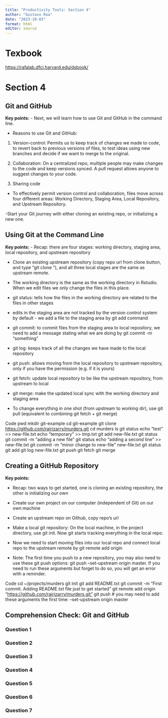 ```yaml
---
title: "Productivity Tools: Section 4"
author: "Gustavo Roa"
date: "2023-10-03"
format: html
editor: source
---
```


# Texbook

<https://rafalab.dfci.harvard.edu/dsbook/>

# Section 4

## Git and GitHub

**Key points:** - Next, we will learn how to use Git and GitHub in the command line.

-   Reasons to use Git and GitHub:

1.  Version-control: Permits us to keep track of changes we made to code, to revert back to previous versions of files, to test ideas using new branches and decide if we want to merge to the original.

2.  Collaboration: On a centralized repo, multiple people may make changes to the code and keep versions synced. A pull request allows anyone to suggest changes to your code.

3.  Sharing code

-   To effectively permit version control and collaboration, files move across four different areas: Working Directory, Staging Area, Local Repository, and Upstream Repository.

-Start your Git journey with either cloning an existing repo, or initializing a new one.

## Using Git at the Command Line

**Key points:** - Recap: there are four stages: working directory, staging area, local repository, and upstream repository

-   Clone an existing upstream repository (copy repo url from clone button, and type "git clone <url>"), and all three local stages are the same as upstream remote.

-   The working directory is the same as the working directory in Rstudio. When we edit files we only change the files in this place.

-   git status: tells how the files in the working directory are related to the files in other stages

-   edits in the staging area are not tracked by the version control system by default - we add a file to the staging area by git add command

-   git commit: to commit files from the staging area to local repository, we need to add a message stating what we are doing by git commit -m "something"

-   git log: keeps track of all the changes we have made to the local repository

-   git push: allows moving from the local repository to upstream repository, only if you have the permission (e.g. if it is yours)

-   git fetch: update local repository to be like the upstream repository, from upstream to local

-   git merge: make the updated local sync with the working directory and staging area

-   To change everything in one shot (from upstream to working dir), use git pull (equivalent to combining git fetch + git merge)

Code pwd mkdir git-example cd git-example git clone <https://github.com/rairizarry/murders.git> cd murders ls git status echo "test" \>\> new-file.txt echo "temporary" \>\> tmp.txt git add new-file.txt git status git commit -m "adding a new file" git status echo "adding a second line" \>\> new-file.txt git commit -m "minor change to new-file" new-file.txt git status git add git log new-file.txt git push git fetch git merge

## Creating a GitHub Repository

**Key points:**

-   Recap: two ways to get started, one is cloning an existing repository, the other is initializing our own

-   Create our own project on our computer (independent of Git) on our own machine

-   Create an upstream repo on Github, copy repo's url

-   Make a local git repository: On the local machine, in the project directory, use git init. Now git starts tracking everything in the local repo.

-   Now we need to start moving files into our local repo and connect local repo to the upstream remote by git remote add origin <url>

-   Note: The first time you push to a new repository, you may also need to use these git push options: git push --set-upstream origin master. If you need to run these arguments but forget to do so, you will get an error with a reminder.

Code cd \~/projects/murders git init git add README.txt git commit -m "First commit. Adding README.txt file just to get started" git remote add origin "[https://github.com/rairizarry/murders.git"](https://github.com/rairizarry/murders.git%22) git push \# you may need to add these arguments the first time: --set-upstream origin master

## Comprehension Check: Git and GitHub

### Question 1

### Question 2

### Question 3

### Question 4

### Question 5

### Question 6

### Question 7

